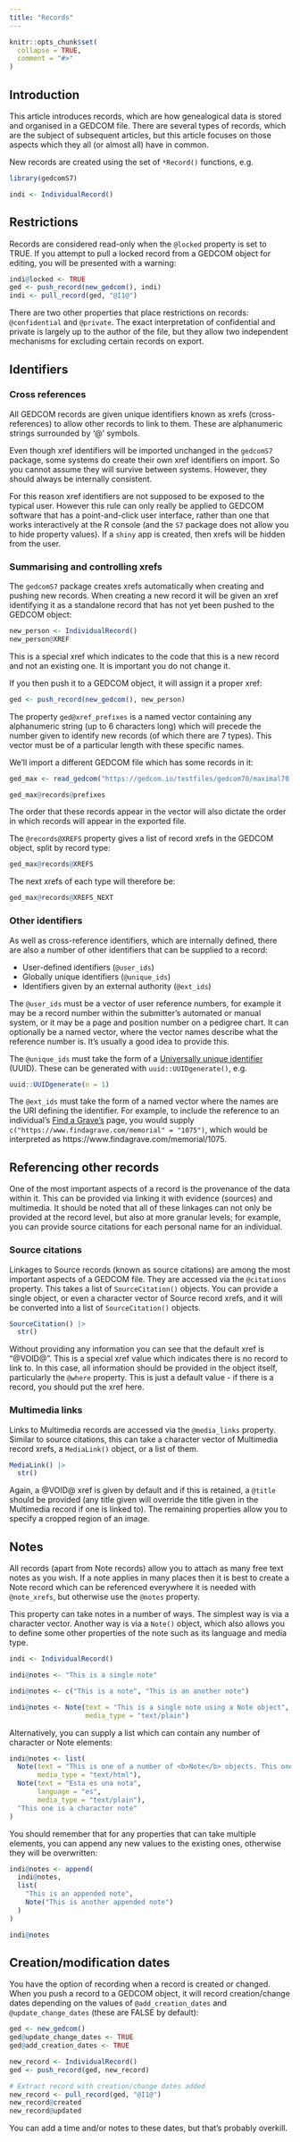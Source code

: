 ```yaml
---
title: "Records"
---
```


```r
knitr::opts_chunk$set(
  collapse = TRUE,
  comment = "#>"
)
```

## Introduction

This article introduces records, which are how genealogical data is stored and organised in a GEDCOM file. There are several types of records, which are the subject of subsequent articles, but this article focuses on those aspects which they all (or almost all) have in common.

New records are created using the set of `*Record()` functions, e.g.

```r
library(gedcomS7)

indi <- IndividualRecord()
```

## Restrictions

Records are considered read-only when the `@locked` property is set to TRUE. If you attempt to pull a locked record from a GEDCOM object for editing, you will be presented with a warning:

```r
indi@locked <- TRUE
ged <- push_record(new_gedcom(), indi)
indi <- pull_record(ged, "@I1@")
```

There are two other properties that place restrictions on records: `@confidential` and `@private`. The exact interpretation of confidential and private is largely up to the author of the file, but they allow two independent mechanisms for excluding certain records on export.

## Identifiers

### Cross references

All GEDCOM records are given unique identifiers known as xrefs (cross-references) to allow other records to link to them. These are alphanumeric strings surrounded by '@' symbols. 

Even though xref identifiers will be imported unchanged in the `gedcomS7` package, some systems do create their own xref identifiers on import. So you cannot assume they will survive between systems. However, they should always be internally consistent.

For this reason xref identifiers are not supposed to be exposed to the typical user. However this rule can only really be applied to GEDCOM software that has a point-and-click user interface, rather than one that works interactively at the R console (and the `S7` package does not allow you to hide property values). If a `shiny` app is created, then xrefs will be hidden from the user.

### Summarising and controlling xrefs

The `gedcomS7` package creates xrefs automatically when creating and pushing new records. When creating a new record it will be given an xref identifying it as a standalone record that has not yet been pushed to the GEDCOM object:

```r
new_person <- IndividualRecord()
new_person@XREF
```

This is a special xref which indicates to the code that this is a new record and not an existing one. It is important you do not change it.

If you then push it to a GEDCOM object, it will assign it a proper xref:

```r
ged <- push_record(new_gedcom(), new_person)
```

The property `ged@xref_prefixes` is a named vector containing any alphanumeric string (up to 6 characters long) which will precede the number given to identify new records (of which there are 7 types). This vector must be of a particular length with these specific names.

We'll import a different GEDCOM file which has some records in it:

```r
ged_max <- read_gedcom("https://gedcom.io/testfiles/gedcom70/maximal70.ged")

ged_max@records@prefixes
```

The order that these records appear in the vector will also dictate the order in which records will appear in the exported file.

The `@records@XREFS` property gives a list of record xrefs in the GEDCOM object, split by record type:

```r
ged_max@records@XREFS
```

The next xrefs of each type will therefore be:

```r
ged_max@records@XREFS_NEXT
```

### Other identifiers

As well as cross-reference identifiers, which are internally defined, there are also a number of other identifiers that can be supplied to a record:

* User-defined identifiers (`@user_ids`)
* Globally unique identifiers (`@unique_ids`)
* Identifiers given by an external authority (`@ext_ids`)

The `@user_ids` must be a vector of user reference numbers, for example it may be a record number within the submitter’s automated or manual system, or it may be a page and position number on a pedigree chart. It can optionally be a named vector, where the vector names describe what the reference number is. It's usually a good idea to provide this.

The `@unique_ids` must take the form of a [Universally unique identifier](https://en.wikipedia.org/wiki/Universally_unique_identifier) (UUID). These can be generated with `uuid::UUIDgenerate()`, e.g.

```r
uuid::UUIDgenerate(n = 1)
```

The `@ext_ids` must take the form of a named vector where the names are the URI defining the identifier. For example, to include the reference to an individual's [Find a Grave's](https://www.findagrave.com) page, you would supply `c("https://www.findagrave.com/memorial" = "1075")`, which would be interpreted as https://www.findagrave.com/memorial/1075.

## Referencing other records

One of the most important aspects of a record is the provenance of the data within it. This can be provided via linking it with evidence (sources) and multimedia. It should be noted that all of these linkages can not only be provided at the record level, but also at more granular levels; for example, you can provide source citations for each personal name for an individual.

### Source citations

Linkages to Source records (known as source citations) are among the most important aspects of a GEDCOM file. They are accessed via the `@citations` property. This takes a list of `SourceCitation()` objects. You can provide a single object, or even a character vector of Source record xrefs, and it will be converted into a list of `SourceCitation()` objects. 

```r
SourceCitation() |> 
  str()
```

Without providing any information you can see that the default xref is "@VOID@". This is a special xref value which indicates there is no record to link to. In this case, all information should be provided in the object itself, particularly the `@where` property. This is just a default value - if there is a record, you should put the xref here.

### Multimedia links

Links to Multimedia records are accessed via the `@media_links` property. Similar to source citations, this can take a character vector of Multimedia record xrefs, a `MediaLink()` object, or a list of them.

```r
MediaLink() |> 
  str()
```

Again, a @VOID@ xref is given by default and if this is retained, a `@title` should be provided (any title given will override the title given in the Multimedia record if one is linked to). The remaining properties allow you to specify a cropped region of an image.

## Notes

All records (apart from Note records) allow you to attach as many free text notes as you wish. If a note applies in many places then it is best to create a Note record which can be referenced everywhere it is needed with `@note_xrefs`, but otherwise use the `@notes` property. 

This property can take notes in a number of ways. The simplest way is via a character vector. Another way is via a `Note()` object, which also allows you to define some other properties of the note such as its language and media type.

```r
indi <- IndividualRecord()

indi@notes <- "This is a single note"

indi@notes <- c("This is a note", "This is an another note")

indi@notes <- Note(text = "This is a single note using a Note object",
                   media_type = "text/plain")
```

Alternatively, you can supply a list which can contain any number of character or Note elements:

```r
indi@notes <- list(
  Note(text = "This is one of a number of <b>Note</b> objects. This one is HTML.",
       media_type = "text/html"),
  Note(text = "Esta es una nota",
       language = "es",
       media_type = "text/plain"),
  "This one is a character note"
)
```

You should remember that for any properties that can take multiple elements, you can append any new values to the existing ones, otherwise they will be overwritten:

```r
indi@notes <- append(
  indi@notes,
  list(
    "This is an appended note",
    Note("This is another appended note")
  )
)

indi@notes
```


## Creation/modification dates

You have the option of recording when a record is created or changed. When you push a record to a GEDCOM object, it will record creation/change dates depending on the values of `@add_creation_dates` and `@update_change_dates` (these are FALSE by default):

```r
ged <- new_gedcom()
ged@update_change_dates <- TRUE
ged@add_creation_dates <- TRUE

new_record <- IndividualRecord()
ged <- push_record(ged, new_record)

# Extract record with creation/change dates added
new_record <- pull_record(ged, "@I1@")
new_record@created
new_record@updated
```

You can add a time and/or notes to these dates, but that's probably overkill.
